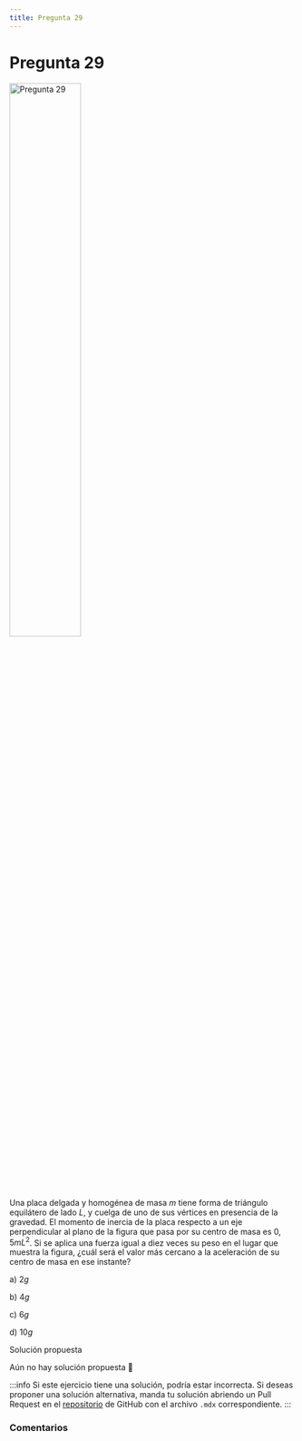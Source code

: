 ```yaml
---
title: Pregunta 29
---
```



# Pregunta 29

<Image
  src="science/dynamics/exercises/2017-2/p29/image.png"
  alt="Pregunta 29"
  width="50%"
/>

Una placa delgada y homogénea de masa $m$ tiene forma de triángulo equilátero de lado $L$, y cuelga de uno de sus vértices en presencia de la gravedad. El momento de inercia de la placa respecto a un eje perpendicular al plano de la figura que pasa por su centro de masa es $0,5 mL^2$. Si se aplica una fuerza igual a diez veces su peso en el lugar que muestra la figura, ¿cuál será el valor más cercano a la aceleración de su centro de masa en ese instante?

a) $2g$

b) $4 g$

c) $6 g$

d) $10 g$

<MDXDetails>
<summary>Solución propuesta</summary>

Aún no hay solución propuesta 🥲

:::info
Si este ejercicio tiene una solución, podría estar incorrecta. Si deseas proponer una solución alternativa, manda tu solución abriendo
un Pull Request en el [repositorio](https://github.com/crow-rojas/apuntes-fundamentals/pulls) de GitHub con el archivo
`.mdx` correspondiente.
:::

</MDXDetails>

### Comentarios

<Disqus
  url="https://crow-rojas.github.io/apuntes-fundamentals/docs/science/dynamics/exercises/2017-2/p29"
  identifier="docs/science/dynamics/exercises/2017-2/p29"
  title="2017-2 Dinámica - Pregunta 29"
/>
